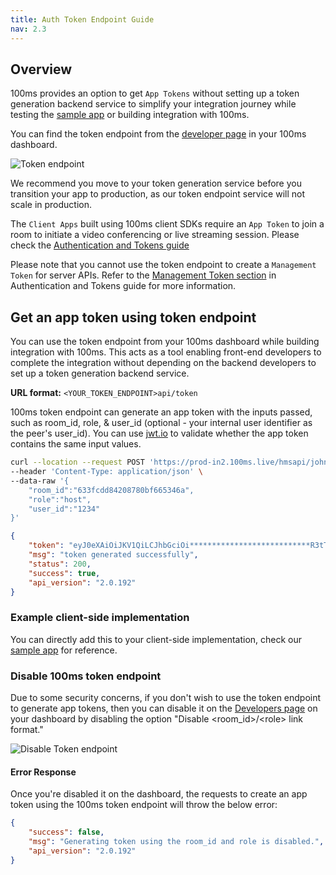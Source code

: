 ```yaml
---
title: Auth Token Endpoint Guide
nav: 2.3
---
```


## Overview

100ms provides an option to get `App Tokens` without setting up a token generation backend service to simplify your integration journey while testing the [sample app](https://github.com/100mslive/100ms-web) or building integration with 100ms.

You can find the token endpoint from the [developer page](https://dashboard.100ms.live/developer) in your 100ms dashboard.

![Token endpoint](/guides/token-endpoint-dashboard.png)

We recommend you move to your token generation service before you transition your app to production, as our token endpoint service will not scale in production.

The `Client Apps` built using 100ms client SDKs require an `App Token` to join a room to initiate a video conferencing or live streaming session. Please check the [Authentication and Tokens guide](./../foundation/security-and-tokens)

Please note that you cannot use the token endpoint to create a `Management Token` for server APIs. Refer to the [Management Token section](./../foundation/security-and-tokens#management-token) in Authentication and Tokens guide for more information.

## Get an app token using token endpoint

You can use the token endpoint from your 100ms dashboard while building integration with 100ms. This acts as a tool enabling front-end developers to complete the integration without depending on the backend developers to set up a token generation backend service.

**URL format:** `<YOUR_TOKEN_ENDPOINT>api/token`

100ms token endpoint can generate an app token with the inputs passed, such as room_id, role, & user_id (optional - your internal user identifier as the peer's user_id). You can use [jwt.io](https://jwt.io/) to validate whether the app token contains the same input values.

<PostRequest title="https://prod-in2.100ms.live/hmsapi/johndoe.app.100ms.live/api/token" />
<Request id="req-comp-0">

```bash
curl --location --request POST 'https://prod-in2.100ms.live/hmsapi/johndoe.app.100ms.live/api/token' \
--header 'Content-Type: application/json' \
--data-raw '{
    "room_id":"633fcdd84208780bf665346a",
    "role":"host",
    "user_id":"1234"
}'
```

</Request>
<ResponseBox id="resp-0" status="200 OK">

```json
{
    "token": "eyJ0eXAiOiJKV1QiLCJhbGciOi***************************R3tT-Yk",
    "msg": "token generated successfully",
    "status": 200,
    "success": true,
    "api_version": "2.0.192"
}
```

</ResponseBox>

### Example client-side implementation

You can directly add this to your client-side implementation, check our [sample app](https://github.com/100mslive/100ms-flutter/blob/0d4c3b5409003932d80cb19f67027a63424169e7/example/lib/service/room_service.dart#L8) for reference.

### Disable 100ms token endpoint

Due to some security concerns, if you don't wish to use the token endpoint to generate app tokens, then you can disable it on the [Developers page](https://dashboard.100ms.live/developer) on your dashboard by disabling the option "Disable &lt;room_id&gt;/&lt;role&gt; link format."

![Disable Token endpoint](/guides/disable-token-endpoint.png)

#### Error Response

Once you're disabled it on the dashboard, the requests to create an app token using the 100ms token endpoint will throw the below error:

```json
{
    "success": false,
    "msg": "Generating token using the room_id and role is disabled.",
    "api_version": "2.0.192"
}
```
